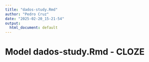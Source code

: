 ```yaml
---
title: "dados-study.Rmd"
author: "Pedro Cruz"
date: "2025-02-20_15-21-54"
output:
  html_document: default
---
```



# Model dados-study.Rmd - CLOZE

